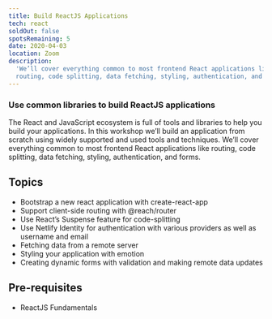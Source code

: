 ```yaml
---
title: Build ReactJS Applications
tech: react
soldOut: false
spotsRemaining: 5
date: 2020-04-03
location: Zoom
description:
  'We’ll cover everything common to most frontend React applications like
  routing, code splitting, data fetching, styling, authentication, and forms.'
---
```


### Use common libraries to build ReactJS applications

The React and JavaScript ecosystem is full of tools and libraries to help you
build your applications. In this workshop we’ll build an application from
scratch using widely supported and used tools and techniques. We’ll cover
everything common to most frontend React applications like routing, code
splitting, data fetching, styling, authentication, and forms.

## Topics

- Bootstrap a new react application with create-react-app
- Support client-side routing with @reach/router
- Use React’s Suspense feature for code-splitting
- Use Netlify Identity for authentication with various providers as well as
  username and email
- Fetching data from a remote server
- Styling your application with emotion
- Creating dynamic forms with validation and making remote data updates

## Pre-requisites

- ReactJS Fundamentals
